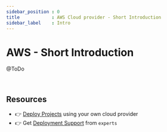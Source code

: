 ```yaml
---
sidebar_position : 0
title            : AWS Cloud provider - Short Introduction 
sidebar_label    : Intro
---
```


# AWS - Short Introduction 

@ToDo

<br />

## Resources

- 👉 [Deploy Projects](https://deploypro.dev/) using your own cloud provider
- 👉 Get [Deployment Support](https://deploypro.dev/support/) from `experts` 

